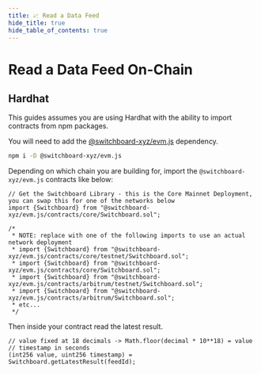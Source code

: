 ```yaml
---
title: 📈 Read a Data Feed
hide_title: true
hide_table_of_contents: true
---
```


# Read a Data Feed On-Chain

## Hardhat

This guides assumes you are using Hardhat with the ability to import contracts
from npm packages.

You will need to add the [@switchboard-xyz/evm.js](/api/evm.js) dependency.

```bash
npm i -D @switchboard-xyz/evm.js
```

Depending on which chain you are building for, import the
`@switchboard-xyz/evm.js` contracts like below:

```solidity
// Get the Switchboard Library - this is the Core Mainnet Deployment, you can swap this for one of the networks below
import {Switchboard} from "@switchboard-xyz/evm.js/contracts/core/Switchboard.sol";

/*
 * NOTE: replace with one of the following imports to use an actual network deployment
 * import {Switchboard} from "@switchboard-xyz/evm.js/contracts/core/testnet/Switchboard.sol";
 * import {Switchboard} from "@switchboard-xyz/evm.js/contracts/core/Switchboard.sol";
 * import {Switchboard} from "@switchboard-xyz/evm.js/contracts/arbitrum/testnet/Switchboard.sol";
 * import {Switchboard} from "@switchboard-xyz/evm.js/contracts/arbitrum/Switchboard.sol";
 * etc...
 */
```

Then inside your contract read the latest result.

```solidity
// value fixed at 18 decimals -> Math.floor(decimal * 10**18) = value
// timestamp in seconds
(int256 value, uint256 timestamp) = Switchboard.getLatestResult(feedId);
```
